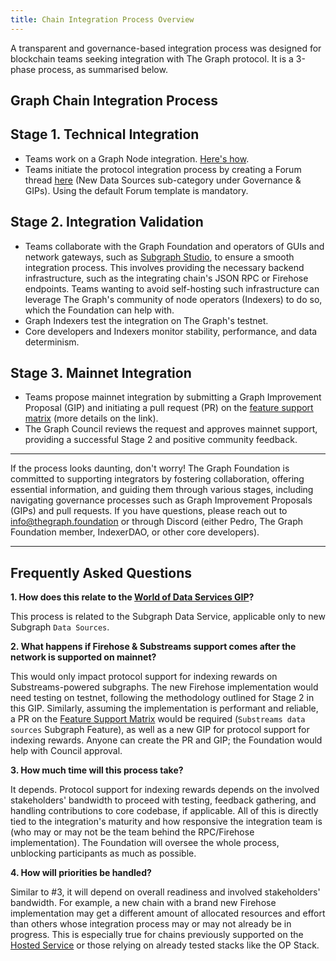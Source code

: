 ```yaml
---
title: Chain Integration Process Overview
---
```


A transparent and governance-based integration process was designed for blockchain teams seeking integration with The Graph protocol. It is a 3-phase process, as summarised below.

## Graph Chain Integration Process

## Stage 1. Technical Integration

- Teams work on a Graph Node integration. [Here's how](/en/new-chain-integration/).
- Teams initiate the protocol integration process by creating a Forum thread [here](https://forum.thegraph.com/c/governance-gips/new-chain-support/71) (New Data Sources sub-category under Governance & GIPs). Using the default Forum template is mandatory.

## Stage 2. Integration Validation

- Teams collaborate with the Graph Foundation and operators of GUIs and network gateways, such as [Subgraph Studio](https://thegraph.com/studio/), to ensure a smooth integration process. This involves providing the necessary backend infrastructure, such as the integrating chain's JSON RPC or Firehose endpoints. Teams wanting to avoid self-hosting such infrastructure can leverage The Graph's community of node operators (Indexers) to do so, which the Foundation can help with.
- Graph Indexers test the integration on The Graph's testnet.
- Core developers and Indexers monitor stability, performance, and data determinism.

## Stage 3. Mainnet Integration

- Teams propose mainnet integration by submitting a Graph Improvement Proposal (GIP) and initiating a pull request (PR) on the [feature support matrix](https://github.com/graphprotocol/indexer/blob/main/docs/feature-support-matrix.md) (more details on the link).
- The Graph Council reviews the request and approves mainnet support, providing a successful Stage 2 and positive community feedback.

---

If the process looks daunting, don't worry! The Graph Foundation is committed to supporting integrators by fostering collaboration, offering essential information, and guiding them through various stages, including navigating governance processes such as Graph Improvement Proposals (GIPs) and pull requests. If you have questions, please reach out to [info@thegraph.foundation](mailto:info@thegraph.foundation) or through Discord (either Pedro, The Graph Foundation member, IndexerDAO, or other core developers).

---

## Frequently Asked Questions

**1. How does this relate to the [World of Data Services GIP](https://forum.thegraph.com/t/gip-0042-a-world-of-data-services/3761)?**

This process is related to the Subgraph Data Service, applicable only to new Subgraph `Data Sources`.

**2. What happens if Firehose & Substreams support comes after the network is supported on mainnet?**

This would only impact protocol support for indexing rewards on Substreams-powered subgraphs. The new Firehose implementation would need testing on testnet, following the methodology outlined for Stage 2 in this GIP. Similarly, assuming the implementation is performant and reliable, a PR on the [Feature Support Matrix](https://github.com/graphprotocol/indexer/blob/main/docs/feature-support-matrix.md) would be required (`Substreams data sources` Subgraph Feature), as well as a new GIP for protocol support for indexing rewards. Anyone can create the PR and GIP; the Foundation would help with Council approval.

**3. How much time will this process take?**

It depends. Protocol support for indexing rewards depends on the involved stakeholders' bandwidth to proceed with testing, feedback gathering, and handling contributions to core codebase, if applicable. All of this is directly tied to the integration's maturity and how responsive the integration team is (who may or may not be the team behind the RPC/Firehose implementation). The Foundation will oversee the whole process, unblocking participants as much as possible.

**4. How will priorities be handled?**

Similar to #3, it will depend on overall readiness and involved stakeholders' bandwidth. For example, a new chain with a brand new Firehose implementation may get a different amount of allocated resources and effort than others whose integration process may or may not already be in progress. This is especially true for chains previously supported on the [Hosted Service](https://thegraph.com/hosted-service) or those relying on already tested stacks like the OP Stack.